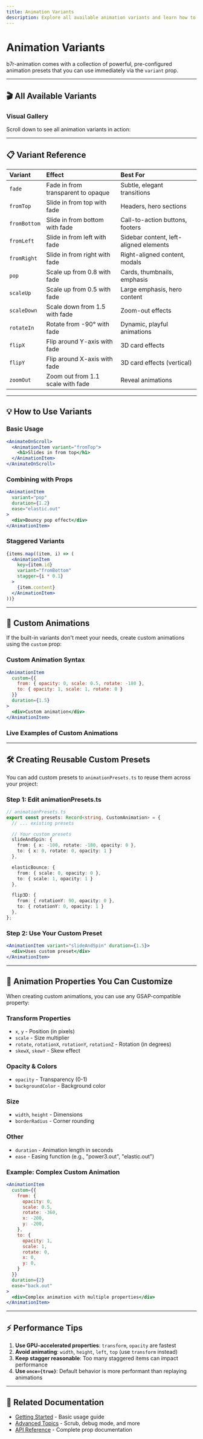 ```yaml
---
title: Animation Variants
description: Explore all available animation variants and learn how to create custom ones.
---
```



# Animation Variants

b7r-animation comes with a collection of powerful, pre-configured animation presets that you can use immediately via the `variant` prop.

---

## 🎬 All Available Variants

### Visual Gallery

Scroll down to see all animation variants in action:

<VariantsShowcase />

---

## 📋 Variant Reference

| Variant | Effect | Best For |
| :--- | :--- | :--- |
| `fade` | Fade in from transparent to opaque | Subtle, elegant transitions |
| `fromTop` | Slide in from top with fade | Headers, hero sections |
| `fromBottom` | Slide in from bottom with fade | Call-to-action buttons, footers |
| `fromLeft` | Slide in from left with fade | Sidebar content, left-aligned elements |
| `fromRight` | Slide in from right with fade | Right-aligned content, modals |
| `pop` | Scale up from 0.8 with fade | Cards, thumbnails, emphasis |
| `scaleUp` | Scale up from 0.5 with fade | Large emphasis, hero content |
| `scaleDown` | Scale down from 1.5 with fade | Zoom-out effects |
| `rotateIn` | Rotate from -90° with fade | Dynamic, playful animations |
| `flipX` | Flip around Y-axis with fade | 3D card effects |
| `flipY` | Flip around X-axis with fade | 3D card effects (vertical) |
| `zoomOut` | Zoom out from 1.1 scale with fade | Reveal animations |

---

## 💡 How to Use Variants

### Basic Usage

```jsx
<AnimateOnScroll>
  <AnimationItem variant="fromTop">
    <h1>Slides in from top</h1>
  </AnimationItem>
</AnimateOnScroll>
```

### Combining with Props

```jsx
<AnimationItem
  variant="pop"
  duration={1.2}
  ease="elastic.out"
>
  <div>Bouncy pop effect</div>
</AnimationItem>
```

### Staggered Variants

```jsx
{items.map((item, i) => (
  <AnimationItem
    key={item.id}
    variant="fromBottom"
    stagger={i * 0.1}
  >
    {item.content}
  </AnimationItem>
))}
```

---

## 🎨 Custom Animations

If the built-in variants don't meet your needs, create custom animations using the `custom` prop:

### Custom Animation Syntax

```jsx
<AnimationItem
  custom={{
    from: { opacity: 0, scale: 0.5, rotate: -180 },
    to: { opacity: 1, scale: 1, rotate: 0 }
  }}
  duration={1.5}
>
  <div>Custom animation</div>
</AnimationItem>
```

### Live Examples of Custom Animations

<CustomAnimationDemo />

---

## 🛠️ Creating Reusable Custom Presets

You can add custom presets to `animationPresets.ts` to reuse them across your project:

### Step 1: Edit animationPresets.ts

```typescript
// animationPresets.ts
export const presets: Record<string, CustomAnimation> = {
  // ... existing presets

  // Your custom presets
  slideAndSpin: {
    from: { x: -100, rotate: -180, opacity: 0 },
    to: { x: 0, rotate: 0, opacity: 1 }
  },

  elasticBounce: {
    from: { scale: 0, opacity: 0 },
    to: { scale: 1, opacity: 1 }
  },

  flip3D: {
    from: { rotationY: 90, opacity: 0 },
    to: { rotationY: 0, opacity: 1 }
  },
};
```

### Step 2: Use Your Custom Preset

```jsx
<AnimationItem variant="slideAndSpin" duration={1.5}>
  <div>Uses custom preset</div>
</AnimationItem>
```

---

## 🎯 Animation Properties You Can Customize

When creating custom animations, you can use any GSAP-compatible property:

### Transform Properties
- `x`, `y` - Position (in pixels)
- `scale` - Size multiplier
- `rotate`, `rotationX`, `rotationY`, `rotationZ` - Rotation (in degrees)
- `skewX`, `skewY` - Skew effect

### Opacity & Colors
- `opacity` - Transparency (0-1)
- `backgroundColor` - Background color

### Size
- `width`, `height` - Dimensions
- `borderRadius` - Corner rounding

### Other
- `duration` - Animation length in seconds
- `ease` - Easing function (e.g., "power3.out", "elastic.out")

### Example: Complex Custom Animation

```jsx
<AnimationItem
  custom={{
    from: {
      opacity: 0,
      scale: 0.5,
      rotate: -360,
      x: -200,
      y: -200,
    },
    to: {
      opacity: 1,
      scale: 1,
      rotate: 0,
      x: 0,
      y: 0,
    }
  }}
  duration={2}
  ease="back.out"
>
  <div>Complex animation with multiple properties</div>
</AnimationItem>
```

---

## ⚡ Performance Tips

1. **Use GPU-accelerated properties**: `transform`, `opacity` are fastest
2. **Avoid animating**: `width`, `height`, `left`, `top` (use `transform` instead)
3. **Keep stagger reasonable**: Too many staggered items can impact performance
4. **Use `once={true}`**: Default behavior is more performant than replaying animations

---

## 🔗 Related Documentation

- [Getting Started](./getting-started) - Basic usage guide
- [Advanced Topics](./advanced-topics) - Scrub, debug mode, and more
- [API Reference](./api-reference) - Complete prop documentation
